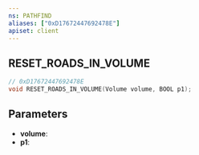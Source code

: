 ```yaml
---
ns: PATHFIND
aliases: ["0xD17672447692478E"]
apiset: client
---
```

## RESET_ROADS_IN_VOLUME

```c
// 0xD17672447692478E
void RESET_ROADS_IN_VOLUME(Volume volume, BOOL p1);
```


## Parameters
* **volume**:
* **p1**: